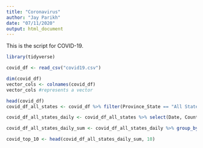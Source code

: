 ```yaml
---
title: "Coronavirus"
author: "Jay Parikh"
date: "07/11/2020"
output: html_document
---
```


This is the script for COVID-19.

```r
library(tidyverse)

covid_df <- read_csv("covid19.csv")

dim(covid_df)
vector_cols <- colnames(covid_df)
vector_cols #represents a vector

head(covid_df)
covid_df_all_states <- covid_df %>% filter(Province_State == "All States") %>% select(-Province_State)

covid_df_all_states_daily <- covid_df_all_states %>% select(Date, Country_Region, active, hospitalizedCurr, daily_tested, daily_positive)

```

```r
covid_df_all_states_daily_sum <- covid_df_all_states_daily %>% group_by(Country_Region) %>% summarise(tested = sum(daily_tested), positive = sum(daily_positive), active = sum(active), hospitalized = sum(hospitalizedCurr)) %>% arrange(-tested)

covid_top_10 <- head(covid_df_all_states_daily_sum, 10)
```
